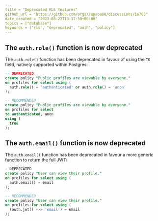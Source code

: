 ```yaml
---
title = "Deprecated RLS features"
github_url = "https://github.com/orgs/supabase/discussions/16703"
date_created = "2023-08-22T13:17:50+00:00"
topics = ["database"]
keywords = ["rls", "deprecated", "auth", "policy"]
---
```


## The `auth.role()` function is now deprecated

The `auth.role()` function has been deprecated in favour of using the `TO` field, natively supported within Postgres:

```sql
-- DEPRECATED
create policy "Public profiles are viewable by everyone."
on profiles for select using (
  auth.role() = 'authenticated' or auth.role() = 'anon'
);

-- RECOMMENDED
create policy "Public profiles are viewable by everyone."
on profiles for select
to authenticated, anon
using (
  true
);
```

## The `auth.email()` function is now deprecated

The `auth.email()` function has been deprecated in favour a more generic function to return the full JWT:

```sql
- DEPRECATED
create policy "User can view their profile."
on profiles for select using (
  auth.email() = email
);

-- RECOMMENDED
create policy "User can view their profile."
on profiles for select using (
  (auth.jwt() ->> 'email') = email
);
```

